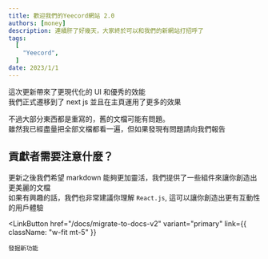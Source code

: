 ```yaml
---
title: 歡迎我們的Yeecord網站 2.0
authors: [money]
description: 連續肝了好幾天，大家終於可以和我們的新網站打招呼了
tags:
  [
	"Yeecord",
  ]
date: 2023/1/1
---
```



這次更新帶來了更現代化的 UI 和優秀的效能 <br />
我們正式遷移到了 next js 並且在主頁運用了更多的效果

不過大部分東西都是重寫的，舊的文檔可能有問題。<br/>
雖然我已經盡量把全部文檔都看一遍，但如果發現有問題請向我們報告

## 貢獻者需要注意什麼？

更新之後我們希望 markdown 能夠更加靈活，我們提供了一些組件來讓你創造出更美麗的文檔 <br />
如果有興趣的話，我們也非常建議你理解 `React.js`, 這可以讓你創造出更有互動性的用戶體驗

<LinkButton
    href="/docs/migrate-to-docs-v2"
    variant="primary"
    link={{ className: "w-fit mt-5" }}
>
    發掘新功能
</LinkButton>
